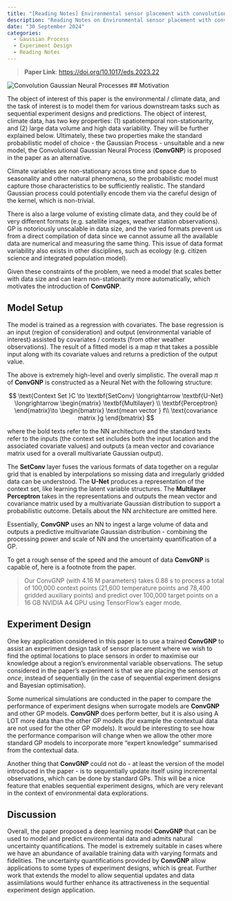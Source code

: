 ```yaml
---
title: "[Reading Notes] Environmental sensor placement with convolutional Gaussian neural processes"
description: "Reading Notes on Environmental sensor placement with convolutional Gaussian neural processes"
date: "30 September 2024"
categories:
  - Gaussian Process
  - Experiment Design
  - Reading Notes
---
```

> **Paper Link**: [https://doi.org/10.1017/eds.2023.22](https://doi.org/10.1017/eds.2023.22) 

![Convolution Gaussian Neural Processes](ConvGNP.png)
## Motivation

The object of interest of this paper is the environmental / climate data, and the task of interest is to model them for various downstream tasks such as sequential experiment designs and predictions. The object of interest, climate data, has two key properties: (1) spatiotemporal non-stationarity, and (2) large data volume and high data variability. They will be further explained below. Ultimately, these two properties make the standard probabilistic model of choice - the Gaussian Process - unsuitable and a new model, the Convolutional Gaussian Neural Process (**ConvGNP**) is proposed in the paper as an alternative. 

Climate variables are non-stationary across time and space due to seasonality and other natural phenomena, so the probabilistic model must capture those characteristics to be sufficiently realistic. The standard Gaussian process could potentially encode them via the careful design of the kernel, which is non-trivial. 

There is also a large volume of existing climate data, and they could be of very different formats (e.g. satellite images, weather station observations). GP is notoriously unscalable in data size, and the varied formats prevent us from a direct compilation of data since we cannot assume all the available data are numerical and measuring the same thing. This issue of data format variability also exists in other disciplines, such as ecology (e.g. citizen science and integrated population model).

Given these constraints of the problem, we need a model that scales better with data size and can learn non-stationarity more automatically, which motivates the introduction of **ConvGNP**.   

## Model Setup

The model is trained as a regression with covariates. The base regression is an input (region of consideration) and output (environmental variable of interest) assisted by covariates / contexts (from other weather observations). The result of a fitted model is a map $\pi$ that takes a possible input along with its covariate values and returns a prediction of the output value. 

The above is extremely high-level and overly simplistic. The overall map $\pi$ of **ConvGNP** is constructed as a Neural Net with the following structure: 

$$
\text{Context Set }C \to \textbf{SetConv} \longrightarrow \textbf{U-Net} \longrightarrow \begin{matrix} \textbf{Multilayer} \\ \textbf{Perceptron} \end{matrix}\to \begin{bmatrix} \text{mean vector } f\\ \text{covariance matrix }g \end{bmatrix}
$$

where the bold texts refer to the NN architecture and the standard texts refer to the inputs (the context set includes both the input location and the associated covariate values) and outputs (a mean vector and covariance matrix used for a overall multivariate Gaussian output). 

The $\textbf{SetConv}$ layer fuses the various formats of data together on a regular grid that is enabled by interpolations so missing data and irregularly gridded data can be understood. The $\textbf{U-Net}$ produces a representation of the context set, like learning the latent variable structures. The $\textbf{Multilayer Perceptron}$ takes in the representations and outputs the mean vector and covariance matrix used by a multivariate Gaussian distribution to support a probabilistic outcome. Details about the NN architecture are omitted here. 

Essentially, **ConvGNP** uses an NN to ingest a large volume of data and outputs a predictive multivariate Gaussian distribution - combining the processing power and scale of NN and the uncertainty quantification of a GP. 

To get a rough sense of the speed and the amount of data **ConvGNP** is capable of, here is a footnote from the paper. 

> Our ConvGNP (with 4.16 M parameters) takes 0.88 s to process a total of 100,000 context points (21,600 temperature points and 78,400 gridded auxiliary points) and predict over 100,000 target points on a 16 GB NVIDIA A4 GPU using TensorFlow’s eager mode.
> 

## Experiment Design

One key application considered in this paper is to use a trained **ConvGNP** to assist an experiment design task of sensor placement where we wish to find the optimal locations to place sensors in order to maximise our knowledge about a region’s environmental variable observations. The setup considered in the paper’s experiment is that we are placing the sensors *at once*, instead of sequentially (in the case of sequential experiment designs and Bayesian optimisation). 

Some numerical simulations are conducted in the paper to compare the performance of experiment designs when surrogate models are **ConvGNP** and other GP models. **ConvGNP** does perform better, but it is also using A LOT more data than the other GP models (for example the contextual data are not used for the other GP models). It would be interesting to see how the performance comparison will change when we allow the other more standard GP models to incorporate more “expert knowledge” summarised from the contextual data.

Another thing that **ConvGNP** could not do - at least the version of the model introduced in the paper - is to sequentially update itself using incremental observations, which can be done by standard GPs. This will be a nice feature that enables sequential experiment designs, which are very relevant in the context of environmental data explorations. 

## Discussion

Overall, the paper proposed a deep learning model **ConvGNP** that can be used to model and predict environmental data and admits natural uncertainty quantifications. The model is extremely suitable in cases where we have an abundance of available training data with varying formats and fidelities. The uncertainty quantifications provided by **ConvGNP** allow applications to some types of experiment designs, which is great. Further work that extends the model to allow sequential updates and data assimilations would further enhance its attractiveness in the sequential experiment design application.